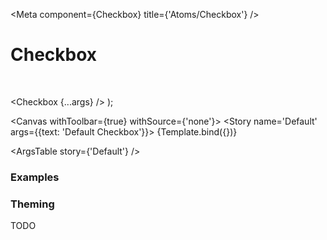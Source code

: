 

<Meta
  component={Checkbox}
  title={'Atoms/Checkbox'}
/>

# Checkbox

<br/>

  <Checkbox {...args} />
);

<Canvas withToolbar={true} withSource={'none'}>
  <Story name='Default' args={{text: 'Default Checkbox'}}>
    {Template.bind({})}
  </Story>
</Canvas>

<ArgsTable story={'Default'} />

### Examples

<Canvas>
  <Story name='Small'>
    <Checkbox text='Small Checkbox'/>
  </Story>
</Canvas>

<Canvas>
  <Story name='Large'>
    <Checkbox text='Large Checkbox'/>
  </Story>
</Canvas>

<Canvas>
  <Story name='Disabled'>
    <Checkbox isEnabled={false} text='Disabled Checkbox'/>
  </Story>
</Canvas>

### Theming

TODO
